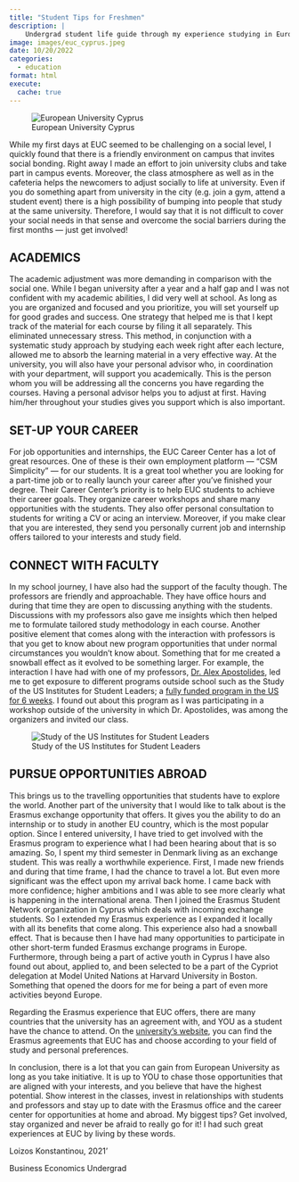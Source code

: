 ```yaml
---
title: "Student Tips for Freshmen"
description: |
    Undergrad student life guide through my experience studying in European University Cyprus
image: images/euc_cyprus.jpeg  
date: 10/20/2022
categories: 
  - education
format: html
execute: 
  cache: true
---
```



![European University Cyprus](images/euc_cyprus.jpeg)

While my first days at EUC seemed to be challenging on a social level, I quickly found that there is a friendly environment on campus that invites social bonding. Right away I made an effort to join university clubs and take part in campus events. Moreover, the class atmosphere as well as in the cafeteria helps the newcomers to adjust socially to life at university. Even if you do something apart from university in the city (e.g. join a gym, attend a student event) there is a high possibility of bumping into people that study at the same university. Therefore, I would say that it is not difficult to cover your social needs in that sense and overcome the social barriers during the first months — just get involved!

## ACADEMICS

The academic adjustment was more demanding in comparison with the social one. While I began university after a year and a half gap and I was not confident with my academic abilities, I did very well at school. As long as you are organized and focused and you prioritize, you will set yourself up for good grades and success. One strategy that helped me is that I kept track of the material for each course by filing it all separately. This eliminated unnecessary stress. This method, in conjunction with a systematic study approach by studying each week right after each lecture, allowed me to absorb the learning material in a very effective way. At the university, you will also have your personal advisor who, in coordination with your department, will support you academically. This is the person whom you will be addressing all the concerns you have regarding the courses. Having a personal advisor helps you to adjust at first. Having him/her throughout your studies gives you support which is also important.

## SET-UP YOUR CAREER

For job opportunities and internships, the EUC Career Center has a lot of great resources. One of these is their own employment platform — “CSM Simplicity” — for our students. It is a great tool whether you are looking for a part-time job or to really launch your career after you’ve finished your degree. Their Career Center’s priority is to help EUC students to achieve their career goals. They organize career workshops and share many opportunities with the students. They also offer personal consultation to students for writing a CV or acing an interview. Moreover, if you make clear that you are interested, they send you personally current job and internship offers tailored to your interests and study field. 

## CONNECT WITH FACULTY

In my school journey, I have also had the support of the faculty though. The professors are friendly and approachable. They have office hours and during that time they are open to discussing anything with the students. Discussions with my professors also gave me insights which then helped me to formulate tailored study methodology in each course. Another positive element that comes along with the interaction with professors is that you get to know about new program opportunities that under normal circumstances you wouldn’t know about. Something that for me created a snowball effect as it evolved to be something larger. For example, the interaction I have had with one of my professors, [Dr. Alex Apostolides](https://www.linkedin.com/in/dr-alexander-apostolides-b7b5b41/), led me to get exposure to different programs outside school such as the Study of the US Institutes for Student Leaders; a [fully funded program in the US for 6 weeks](https://www.youtube.com/watch?v=Uj2JiB4n4wA&ab_channel=Loizos). I found out about this program as I was participating in a workshop outside of the university in which Dr. Apostolides, was among the organizers and invited our class.

![Study of the US Institutes for Student Leaders](images/amazon_susi.jpeg)

## PURSUE OPPORTUNITIES ABROAD

This brings us to the travelling opportunities that students have to explore the world. Another part of the university that I would like to talk about is the Erasmus exchange opportunity that offers. It gives you the ability to do an internship or to study in another EU country, which is the most popular option. Since I entered university, I have tried to get involved with the Erasmus program to experience what I had been hearing about that is so amazing. So, I spent my third semester in Denmark living as an exchange student. This was really a worthwhile experience. First, I made new friends and during that time frame, I had the chance to travel a lot. But even more significant was the effect upon my arrival back home. I came back with more confidence; higher ambitions and I was able to see more clearly what is happening in the international arena. Then I joined the Erasmus Student Network organization in Cyprus which deals with incoming exchange students. So I extended my Erasmus experience as I expanded it locally with all its benefits that come along. This experience also had a snowball effect. That is because then I have had many opportunities to participate in other short-term funded Erasmus exchange programs in Europe. Furthermore, through being a part of active youth in Cyprus I have also found out about, applied to, and been selected to be a part of the Cypriot delegation at Model United Nations at Harvard University in Boston. Something that opened the doors for me for being a part of even more activities beyond Europe.

Regarding the Erasmus experience that EUC offers, there are many countries that the university has an agreement with, and YOU as a student have the chance to attend. On the [university’s website](https://erasmus.euc.ac.cy/), you can find the Erasmus agreements that EUC has and choose according to your field of study and personal preferences.

In conclusion, there is a lot that you can gain from European University as long as you take initiative. It is up to YOU to chase those opportunities that are aligned with your interests, and you believe that have the highest potential. Show interest in the classes, invest in relationships with students and professors and stay up to date with the Erasmus office and the career center for opportunities at home and abroad. My biggest tips? Get involved, stay organized and never be afraid to really go for it! I had such great experiences at EUC by living by these words.

Loizos Konstantinou, 2021'

Business Economics Undergrad


